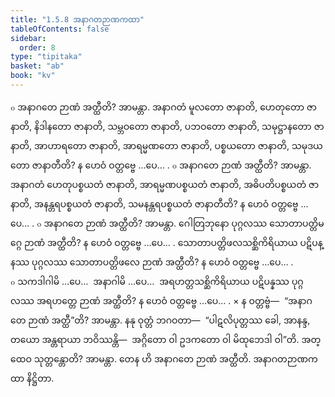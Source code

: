 ```yaml
---
title: "1.5.8 အနာဂတဉာဏကထာ"
tableOfContents: false
sidebar:
  order: 8
type: "tipitaka"
basket: "ab"
book: "kv"
---
```



<DynamicBreadcrumb />

<Division number="439" book="kv" e="ch" v="32" p="235">

<Paragraph number="1516" book="kv">
๐ အနာဂတေ ဉာဏံ အတ္ထီတိ? အာမန္တာ. အနာဂတံ မူလတော ဇာနာတိ, ဟေတုတော ဇာနာတိ, နိဒါနတော ဇာနာတိ, သမ္ဘဝတော ဇာနာတိ, ပဘဝတော ဇာနာတိ, သမုဋ္ဌာနတော ဇာနာတိ, အာဟာရတော ဇာနာတိ, အာရမ္မဏတော ဇာနာတိ, ပစ္စယတော ဇာနာတိ, သမုဒယတော ဇာနာတီတိ? န ဟေဝံ ဝတ္တဗ္ဗေ …ပေ… .
</Paragraph>

<Paragraph number="1517" book="kv">
๐ အနာဂတေ ဉာဏံ အတ္ထီတိ? အာမန္တာ. အနာဂတံ ဟေတုပစ္စယတံ ဇာနာတိ, အာရမ္မဏပစ္စယတံ ဇာနာတိ, အဓိပတိပစ္စယတံ ဇာနာတိ, အနန္တရပစ္စယတံ ဇာနာတိ, သမနန္တရပစ္စယတံ ဇာနာတီတိ? န ဟေဝံ ဝတ္တဗ္ဗေ …ပေ… .
</Paragraph>

<Paragraph number="1518" book="kv">
๐ အနာဂတေ ဉာဏံ အတ္ထီတိ? အာမန္တာ. ဂေါတြဘုနော ပုဂ္ဂလဿ သောတာပတ္တိမဂ္ဂေ ဉာဏံ အတ္ထီတိ? န ဟေဝံ ဝတ္တဗ္ဗေ …ပေ… . သောတာပတ္တိဖလသစ္ဆိကိရိယာယ ပဋိပန္နဿ ပုဂ္ဂလဿ သောတာပတ္တိဖလေ ဉာဏံ အတ္ထီတိ? န ဟေဝံ ဝတ္တဗ္ဗေ …ပေ… .
</Paragraph>

<Paragraph number="1519" book="kv">
๐ သကဒါဂါမိ …ပေ…  အနာဂါမိ …ပေ…  အရဟတ္တသစ္ဆိကိရိယာယ ပဋိပန္နဿ ပုဂ္ဂလဿ အရဟတ္တေ ဉာဏံ အတ္ထီတိ? န ဟေဝံ ဝတ္တဗ္ဗေ …ပေ… .
</Paragraph>

</Division>
<Division number="440" book="kv" e="ch" v="32" p="236">

<Paragraph number="1520" book="kv">
× န ဝတ္တဗ္ဗံ—  “အနာဂတေ ဉာဏံ အတ္ထီ”တိ? အာမန္တာ. နနု ဝုတ္တံ ဘဂဝတာ—  “ပါဋလိပုတ္တဿ ခေါ, အာနန္ဒ, တယော အန္တရာယာ ဘဝိဿန္တိ—  အဂ္ဂိတော ဝါ ဥဒကတော ဝါ မိထုဘေဒါ ဝါ”တိ. အတ္ထေဝ သုတ္တန္တောတိ? အာမန္တာ. တေန ဟိ အနာဂတေ ဉာဏံ အတ္ထီတိ.

</Paragraph>
</Division>

<Paragraph number="1521" type="center" book="kv">
အနာဂတဉာဏကထာ နိဋ္ဌိတာ.
</Paragraph>